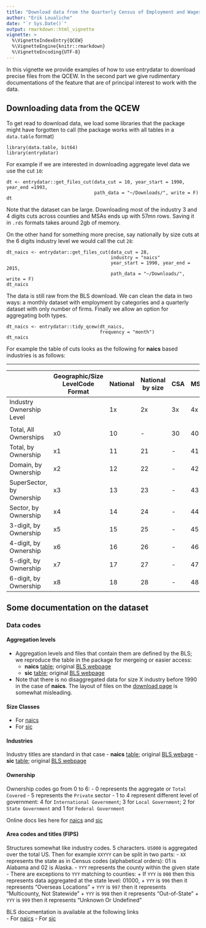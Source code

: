 ```yaml
---
title: "Download data from the Quarterly Census of Employment and Wages (QCEW)"
author: "Erik Loualiche"
date: "`r Sys.Date()`"
output: rmarkdown::html_vignette
vignette: >
  %\VignetteIndexEntry{QCEW}
  %\VignetteEngine{knitr::rmarkdown}
  %\VignetteEncoding{UTF-8}
---
```


In this vignette we provide examples of how to use entrydatar to download precise files from the QCEW. In the second part we give rudimentary documentations of the feature that are of principal interest to work with the data. 

## Downloading data from the QCEW

To get read to download data, we load some libraries that the package might have forgotten to call (the package works with all tables in a `data.table` format)
```
library(data.table, bit64)
library(entrydatar)
```

For example if we are interested in downloading aggregate level data we use the cut `10`:
```
dt <- entrydatar::get_files_cut(data_cut = 10, year_start = 1990, year_end =1993, 
                                path_data = "~/Downloads/", write = F)
dt
```

Note that the dataset can be large. Downloading most of the industry 3 and 4 digits cuts across counties and MSAs ends up with 57mn rows. Saving it in `.rds` formats takes around 2gb of memory.

On the other hand for something more precise, say nationally by size cuts at the 6 digits industry level we would call the cut `28`:
```
dt_naics <- entrydatar::get_files_cut(data_cut = 28, 
                                      industry = "naics"
                                      year_start = 1990, year_end = 2015, 
                                      path_data = "~/Downloads/", write = F)
dt_naics
```

The data is still raw from the BLS download. We can clean the data in two ways: a monthly dataset with employment by categories and a quarterly dataset with only number of firms. Finally we allow an option for aggregating both types. 
```
dt_naics <- entrydatar::tidy_qcew(dt_naics,
                                  frequency = "month")
dt_naics
```




For example the table of cuts looks as the following for **naics** based industries is as follows:


--------------------------------------------------------------------------------------------------------------------------------------------------------------
|                           | Geographic/Size LevelCode Format | National | National by size | CSA | MSA | Statewide | Statewide, by size | County | MicroSA |
|---------------------------|----------------------------------|----------|------------------|-----|-----|-----------|--------------------|--------|---------|
| Industry Ownership Level  |                                  | 1x       | 2x               | 3x  | 4x  | 5x        | 6x                 | 7x     | 8x      |
|                           |                                  |          |                  |     |     |           |                    |        |         |
| Total, All Ownerships     | x0                               | 10       | -                | 30  | 40  | 50        | -                  | 70     | 80      |
| Total, by Ownership       | x1                               | 11       | 21               | -   | 41  | 51        | 61                 | 71     | -       |
| Domain, by Ownership      | x2                               | 12       | 22               | -   | 42  | 52        | 62                 | 72     | -       |
| SuperSector, by Ownership | x3                               | 13       | 23               | -   | 43  | 53        | 63                 | 73     | -       |
| Sector, by Ownership      | x4                               | 14       | 24               | -   | 44  | 54        | 64                 | 74     | -       |
| 3-digit, by Ownership     | x5                               | 15       | 25               | -   | 45  | 55        | -                  | 75     | -       |
| 4-digit, by Ownership     | x6                               | 16       | 26               | -   | 46  | 56        | -                  | 76     | -       |
| 5-digit, by Ownership     | x7                               | 17       | 27               | -   | 47  | 57        | -                  | 77     | -       |
| 6-digit, by Ownership     | x8                               | 18       | 28               | -   | 48  | 58        | -                  | 78     | -       |



## Some documentation on the dataset

### Data codes

#### Aggregation levels
- Aggregation levels and files that contain them are defined by the BLS; we reproduce the table in the package for mergeing or easier access:
  + **naics** [table](../data_raw/naics_agglevel.csv); original [BLS webpage](http://www.bls.gov/cew/doc/titles/agglevel/agglevel_titles.htm)
  + **sic** [table](../data_raw/sic_agglevel.csv); original [BLS webpage](http://www.bls.gov/cew/doc/titles/agglevel/sic_agglevel_titles.htm)
- Note that there is no disaggregated data for size X industry before 1990 in the case of **naics**. The layout of files on the [download page](http://www.bls.gov/cew/datatoc.htm) is somewhat misleading. 

#### Size Classes
  - For [naics](http://www.bls.gov/cew/doc/titles/size/size_titles.htm)
  - For [sic](http://www.bls.gov/cew/doc/titles/size/sic_size_titles.htm)

#### Industries 
Industry titles are standard in that case
  - **naics** [table](../data_raw/naics_industry_titles.csv); original [BLS webage](http://www.bls.gov/cew/doc/titles/industry/industry_titles.htm)
  - **sic** [table](../data_raw/sic_industry_titles.csv); original [BLS webpage](http://www.bls.gov/cew/doc/titles/industry/sic_industry_titles.htm)
  
#### Ownership  
Ownership codes go from 0 to 6:
  - 0	represents the aggregate or `Total Covered`
  - 5 represents the `Private` sector
  - 1 to 4 represent different level of government: 4	for `International Government`; 3	for `Local Government`; 2	for `State Government` and 1	for `Federal Government`

Online docs lies here for [naics](http://www.bls.gov/cew/doc/titles/ownership/ownership_titles.htm) and [sic](http://www.bls.gov/cew/doc/titles/ownership/sic_ownership_titles.htm)

#### Area codes and titles (FIPS)
Structures somewhat like industry codes. 5 characters. `US000` is aggregated over the total US.
Then for example `XXYYY` can be split in two parts:
  - `XX` represents the state as in Census codes (alphabetical orders): 01 is Alabama and 02 is Alaska.
  - `YYY` represents the county within the given state
  - There are exceptions to `YYY` matching to counties:
    + If `YYY` is `000` then this represents data aggregated at the state level: 01000,
    + `YYY` is `996` then it represents	"Overseas Locations"
    + `YYY` is `997` then it represents "Multicounty, Not Statewide"
    + `YYY` is `998` then it represents "Out-of-State"
    + `YYY` is `999` then it represents "Unknown Or Undefined"    
  
BLS documentation is available at the following links  
  - For [naics](http://www.bls.gov/cew/doc/titles/area/area_titles.htm)
  - For [sic](http://www.bls.gov/cew/doc/titles/area/sic_area_titles.htm)

